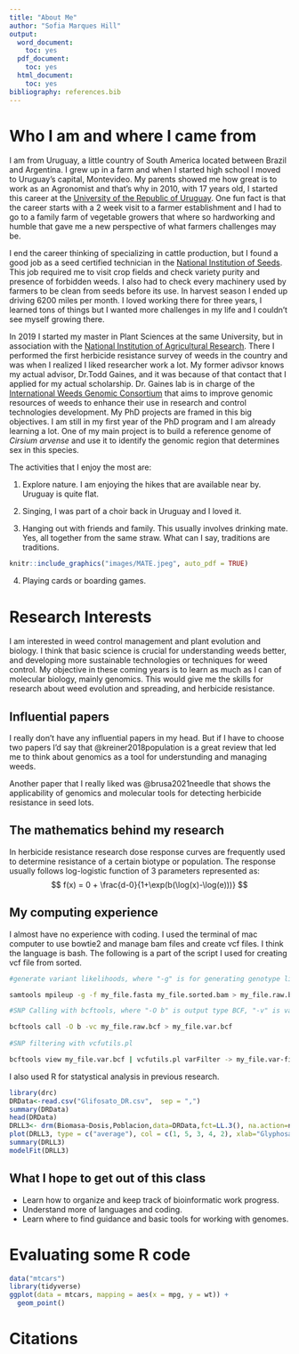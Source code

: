 ```yaml
---
title: "About Me"
author: "Sofia Marques Hill"
output:
  word_document:
    toc: yes
  pdf_document:
    toc: yes
  html_document:
    toc: yes
bibliography: references.bib
---
```


# Who I am and where I came from

I am from Uruguay, a little country of South America located between Brazil and Argentina. I grew up in a farm and when I started high school I moved to Uruguay's capital, Montevideo. My parents showed me how great is to work as an Agronomist and that's why in 2010, with 17 years old, I started this career at the [University of the Republic of Uruguay](http://www.fagro.edu.uy/). One fun fact is that the career starts with a 2 week visit to a farmer establishment and I had to go to a family farm of vegetable growers that where so hardworking and humble that gave me a new perspective of what farmers challenges may be.

I end the career thinking of specializing in cattle production, but I found a good job as a seed certified technician in the [National Institution of Seeds](https://www.inase.uy/). This job required me to visit crop fields and check variety purity and presence of forbidden weeds. I also had to check every machinery used by farmers to be clean from seeds before its use. In harvest season I ended up driving 6200 miles per month. I loved working there for three years, I learned tons of things but I wanted more challenges in my life and I couldn't see myself growing there.

In 2019 I started my master in Plant Sciences at the same University, but in association with the [National Institution of Agricultural Research](http://www.inia.uy/). There I performed the first herbicide resistance survey of weeds in the country and was when I realized I liked researcher work a lot. My former adivsor knows my actual advisor, Dr.Todd Gaines, and it was because of that contact that I applied for my actual scholarship. Dr. Gaines lab is in charge of the [International Weeds Genomic Consortium](https://www.weedgenomics.org/) that aims to improve genomic resources of weeds to enhance their use in research and control technologies development. My PhD projects are framed in this big objectives. I am still in my first year of the PhD program and I am already learning a lot. One of my main project is to build a reference genome of *Cirsium arvense* and use it to identify the genomic region that determines sex in this species.

The activities that I enjoy the most are:

1.  Explore nature. I am enjoying the hikes that are available near by. Uruguay is quite flat.

2.  Singing, I was part of a choir back in Uruguay and I loved it.

3.  Hanging out with friends and family. This usually involves drinking mate. Yes, all together from the same straw. What can I say, traditions are traditions.

```r
knitr::include_graphics("images/MATE.jpeg", auto_pdf = TRUE)
```

4.  Playing cards or boarding games.

# Research Interests

I am interested in weed control management and plant evolution and biology. I think that basic science is crucial for understanding weeds better, and developing more sustainable technologies or techniques for weed control. My objective in these coming years is to learn as much as I can of molecular biology, mainly genomics. This would give me the skills for research about weed evolution and spreading, and herbicide resistance.

## Influential papers

I really don't have any influential papers in my head. But if I have to choose two papers I'd say that @kreiner2018population is a great review that led me to think about genomics as a tool for understunding and managing weeds.

Another paper that I really liked was @brusa2021needle that shows the applicability of genomics and molecular tools for detecting herbicide resistance in seed lots.

## The mathematics behind my research

In herbicide resistance research dose response curves are frequently used to determine resistance of a certain biotype or population. The response usually follows log-logistic function of 3 parameters represented as: $$
f(x) = 0 + \frac{d-0}{1+\exp(b(\log(x)-\log(e)))}      
$$

## My computing experience

I almost have no experience with coding. I used the terminal of mac computer to use bowtie2 and manage bam files and create vcf files. I think the language is bash. The following is a part of the script I used for creating vcf file from sorted.

```bash
#generate variant likelihoods, where "-g" is for generating genotype likelihoods in BCF output and "-f" is indicating fasta reference line. 

samtools mpileup -g -f my_file.fasta my_file.sorted.bam > my_file.raw.bcf

#SNP Calling with bcftools, where "-O b" is output type BCF, "-v" is variant only and "-c" is for using the original consensus calling method. 

bcftools call -O b -vc my_file.raw.bcf > my_file.var.bcf 
 
#SNP filtering with vcfutils.pl

bcftools view my_file.var.bcf | vcfutils.pl varFilter -> my_file.var-final.vcf

```

I also used R for statystical analysis in previous research.

```r
library(drc)
DRData<-read.csv("Glifosato_DR.csv",  sep = ",")
summary(DRData)
head(DRData)
DRLL3<- drm(Biomasa~Dosis,Poblacion,data=DRData,fct=LL.3(), na.action=na.omit, type="continuous")
plot(DRLL3, type = c("average"), col = c(1, 5, 3, 4, 2), xlab="Glyphosate (g ae ha-1)", ylab="Biomasa (g)")
summary(DRLL3)
modelFit(DRLL3)

```

## What I hope to get out of this class

-   Learn how to organize and keep track of bioinformatic work progress.
-   Understand more of languages and coding.
-   Learn where to find guidance and basic tools for working with genomes.

# Evaluating some R code

```r
data("mtcars")
library(tidyverse)
ggplot(data = mtcars, mapping = aes(x = mpg, y = wt)) +
  geom_point()
```

# Citations
